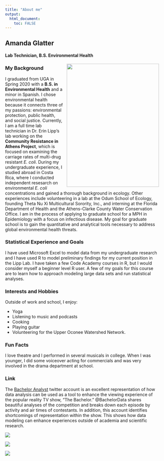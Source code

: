---
title: "About me"
output: 
  html_document:
    toc: FALSE
---


## Amanda Glatter
#### Lab Technician, B.S. Environmental Health
<img src="hairsquares.jpg"
style="float:right;padding-left:10px;"
width=302.4
height=403.2>

### My Background
I graduated from UGA in Spring 2020 with a **B.S. in Environmental Health** and a minor in Spanish. I chose environmental health because it connects three of my passions: environmental protection, public health, and social justice. Currently, I am a full time lab technician in Dr. Erin Lipp's lab working on the **Community Resistance in Athens Project**, which is focused on examining the carriage rates of multi-drug resistant _E. coli_. During my undergraduate experience, I studied abroad in Costa Rica, where I conducted independent resesarch on environmental _E. coli_ concentrations and gained a thorough background in ecology. Other experiences include volunteering in a lab at the Odum School of Ecology, founding Theta Nu Xi Multicultural Sorority, Inc., and interning at the Florida Department of Health and the Athens-Clarke County Water Conservation Office. I am in the process of applying to graduate school for a MPH in Epidemiology with a focus on infectious disease. My goal for graduate school is to gain the quantitative and analytical tools necessary to address global environmental health threats.

### Statistical Experience and Goals
I have used Microsoft Excel to model data from my undergraduate research and I have used R to model preliminary findings for my current position in the Lipp Lab. I have taken a few Code Academy courses in R, but I would consider myself a beginner level R user. A few of my goals for this course are to learn how to approach modeling large data sets and run statistical analyses.

### Interests and Hobbies
Outside of work and school, I enjoy:

* Yoga
* Listening to music and podcasts
* Cooking
* Playing guitar
* Volunteering for the Upper Oconee Watershed Network.

### Fun Facts
I love theatre and I performed in several musicals in  college. When I was younger, I did some voiceover acting for commercials and was very involved in the drama department at school.

### Link
The [Bachelor Analyst](https://twitter.com/bachelordata) twitter account  is an excellent representation of how data analysis can be used as a tool to enhance the viewing experience of the popular reality TV show, "The Bachelor." @BachelorData shares beautiful analyses of the competition and breaks down each episode by activity and air times of contestants. In addition, this account  identifies shortcomings of representation within the show. This  shows how data modeling can enhance experiences outside of academia and scientific research. 


<img src="dress.jpg">

<img src="screentime.jpg">

<img src="race.jpg">
